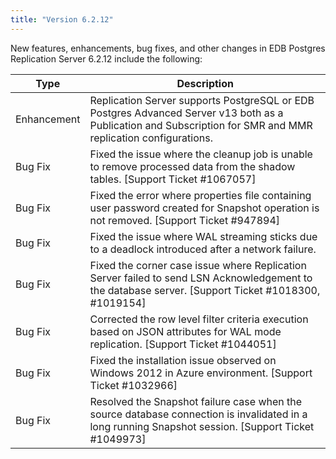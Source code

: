```yaml
---
title: "Version 6.2.12"
---
```



New features, enhancements, bug fixes, and other changes in EDB Postgres Replication Server 6.2.12 include the following:

| Type        | Description |
| ----------- |------------ |
| Enhancement | Replication Server supports PostgreSQL or EDB Postgres Advanced Server v13 both as a Publication and Subscription for SMR and MMR replication configurations. |
| Bug Fix | Fixed the issue where the cleanup job is unable to remove processed data from the shadow tables. [Support Ticket #1067057] |
| Bug Fix | Fixed the error where properties file containing user password created for Snapshot operation is not removed. [Support Ticket #947894] |
| Bug Fix | Fixed the issue where WAL streaming sticks due to a deadlock introduced after a network failure. |
| Bug Fix | Fixed the corner case issue where Replication Server failed to send LSN Acknowledgement to the database server. [Support Ticket #1018300, #1019154] |
| Bug Fix | Corrected the row level filter criteria execution based on JSON attributes for WAL mode replication.  [Support Ticket #1044051] |
| Bug Fix | Fixed the installation issue observed on Windows 2012 in Azure environment. [Support Ticket #1032966] |
| Bug Fix | Resolved the Snapshot failure case when the source database connection is invalidated in a long running Snapshot session. [Support Ticket #1049973] |
 


